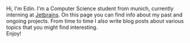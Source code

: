 <AuthorBanner />

Hi, I'm Edin. I'm a Computer Science student from munich, currently interning at [Jetbrains](https://www.jetbrains.com/). On this page you can find info about my past and ongoing projects. From time to time I also write blog posts about various topics that you might find interesting.  
Enjoy!
<FeedSearch />
<Tags />
<FeedItems />
